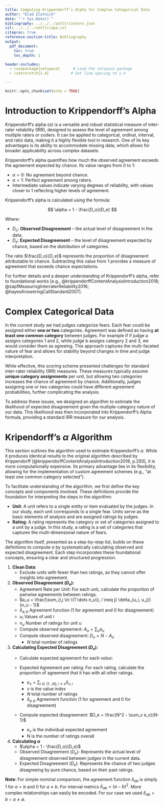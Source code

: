 ```yaml
---
title: Computing Krippendorff's Alpha for Complex Categorical Data
author: "Elad Zlotnick"
date: "`r Sys.Date()`"
bibliography: ../../../zettlr/zotero.json
csl: ../../../zettlr/apa.csl
citeproc: true
reference-section-title: Bibliography
output:
  pdf_document:
    toc: true
    toc_depth: 1

header-includes:
  - \usepackage{setspace}      # Load the setspace package
  - \setstretch{1.4}          # Set line spacing to 1.4

---
```


```r
knitr::opts_chunk$set(echo = TRUE)
```

# Introduction to Krippendorff's Alpha

Krippendorff's alpha ($\alpha$) is a versatile and robust statistical measure of inter-rater reliability (IRR), designed to assess the level of agreement among multiple raters or coders.
It can be applied to categorical, ordinal, interval, and ratio data, making it a highly flexible tool in research.
One of its key advantages is its ability to accommodate missing data, which allows for broader applicability across complex datasets.

Krippendorff's alpha quantifies how much the observed agreement exceeds the agreement expected by chance.
Its value ranges from 0 to 1:

- $\alpha = 0$: No agreement beyond chance.
- $\alpha = 1$: Perfect agreement among raters.
- Intermediate values indicate varying degrees of reliability, with values closer to 1 reflecting higher levels of agreement.

Krippendorff's alpha is calculated using the formula:

$$ \alpha = 1 - \frac{D_o}{D_e} $$

Where:

- $D_o$: **Observed Disagreement** – the actual level of disagreement in the data.
- $D_e$: **Expected Disagreement** – the level of disagreement expected by chance, based on the distribution of categories.

The ratio $\frac{D_o}{D_e}$ represents the proportion of disagreement attributable to chance. Subtracting this value from 1 provides a measure of agreement that exceeds chance expectations.

For further details and a deeper understanding of Krippendorff’s alpha, refer to foundational works [e.g., @krippendorffContentAnalysisIntroduction2018; @zapfMeasuringInterraterReliability2016; @hayesAnsweringCallStandard2007]. 

# Complex Categorical Data

In the current study we had judges categorize fears.
Each fear could be assigned either **one or two** categories.
Agreement was defined as having **at least one common category** between judges.
For example if if judge a assigns categories 1 and 2, while judge b assigns category 2 and 3, we would consider them as agreeing.
This approach captures the multi-faceted nature of fear and allows for stability beyond changes in time and judge interpretation.

While effective, this scoring scheme presented challenges for standard inter-rater reliability (IRR) measures.
These measures typically assume **unique category assignments** per unit, but allowing two categories increases the chance of agreement by chance.
Additionally, judges assigning one or two categories could have different agreement probabilities, further complicating the analysis.

To address these issues, we designed an algorithm to estimate the likelihood of expected disagreement given the multiple-category nature of our data.
This likelihood was then incorporated into Krippendorff's Alpha formula, providing a standard IRR measure for our analysis.

# Kripendorff's $\alpha$ Algorithm

This section outlines the algorithm used to estimate Krippendorff's $\alpha$.
While it produces identical results to the original algorithm described by Krippendorff [@krippendorffContentAnalysisIntroduction2018, p.293], it is more computationally expensive.
Its primary advantage lies in its flexibility, allowing for the implementation of custom agreement schemes (e.g., "at least one common category selected").

To facilitate understanding of the algorithm, we first define the key concepts and components involved.
These definitions provide the foundation for interpreting the steps in the algorithm:

- **Unit**: A unit refers to a single entity or item evaluated by the judges. In our study, each unit corresponds to a single fear. Units serve as the basic elements of analysis and are assigned ratings by judges.
- **Rating**: A rating represents the category or set of categories assigned to a unit by a judge. In this study, a rating is a set of categories that captures the multi-dimensional nature of fears.

The algorithm itself, presented as a step-by-step list, builds on these definitions to compute $\alpha$ by systematically calculating observed and expected disagreement.
Each step incorporates these foundational concepts, ensuring a clear and structured progression.

1. **Clean Data**:
   * Exclude units with fewer than two ratings, as they cannot offer insights into agreement.

2. **Observed Disagreement ($D_o$):**
    * Agreement Rate per Unit: For each unit, calculate the proportion of pairwise agreements between ratings.
     * $a_u = \frac{\sum_{i,j \in \{1 \dots n_u\}, i \neq j} \delta_{u_i, u_j}}{n_u - 1}$
     - $\delta_{a,b}$ Agreement function (1 for agreement and 0 for disagreement)
     - $u_i$ Values of unit $i$
     - $n_u$ Number of ratings for unit $u$
   * Compute observed agreement: $A_o = \sum_u a_u$
   * Compute observed disagreement: $D_o = N - A_o$
     * $N$ total number of ratings

3. **Calculating Expected Disagreement ($D_e$):**
   * Calculate expected agreement for each *value*:

   * Expected Agreement per rating: For each rating, calculate the proportion of agreement that it has with all other ratings.
     * $e_v = \sum_{i \in \{1 \dots N\}, i \neq v} \delta_{v,i}$
     * $v$ is the value index
     * $N$ total number of ratings
     - $\delta_{a,b}$ Agreement function (1 for agreement and 0 for disagreement)
   - Compute expected disagreement: $D_e = \frac{N^2 - \sum_v e_v}{N-1}$
     * $e_v$ is the individual expected agreement
     * N is the number of ratings overall

4. **Calculating $\alpha$**
    *  $\alpha = 1 - \frac{D_o}{D_e}$
    * Observed Disagreement ($D_o$): Represents the actual level of disagreement observed between judges in the current data.
    * Expected Disagreement ($D_e$): Represents the chance of two judges disagreeing by pure chance, based on their past ratings.

**Note**: For simple nominal comparison, the agreement function $\delta_{ab}$ is simply 1 for $a=b$ and 0 for $a \neq b$.
For interval metrics $\delta_{ab} = (a-b)^2$.
More complex relationships can easily be encoded.
For our case we used $\delta_{ab} = b \cap a \neq \emptyset$.
